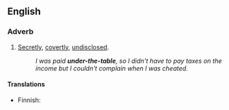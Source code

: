 ==English==

===Adverb===
{{en-adv}}

#[[secretly|Secretly]], [[covertly]], [[undisclosed]].
#:''I was paid '''under-the-table''', so I didn't have to pay taxes on the income but I couldn't complain when I was cheated.''

====Translations====
{{top}}
* Finnish: {{t-|fi|pimeästi}}
{{mid}}
{{bottom}}